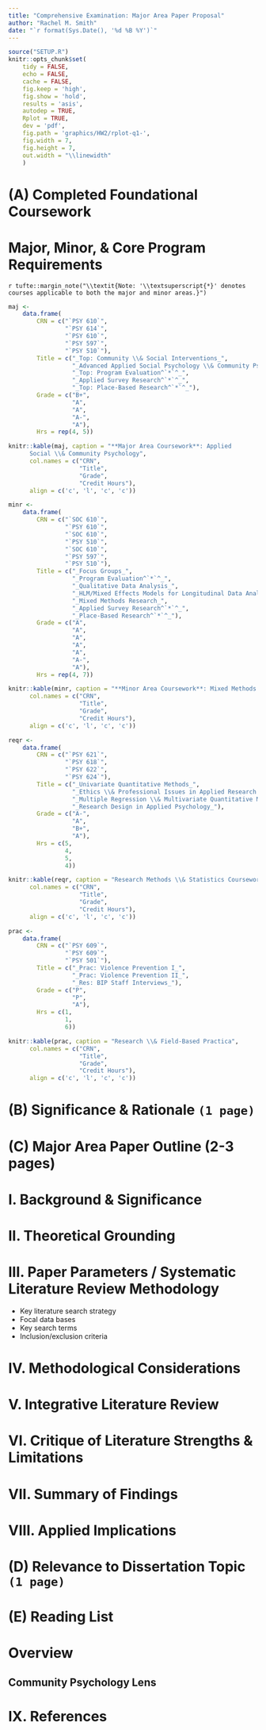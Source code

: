 ```yaml
---
title: "Comprehensive Examination: Major Area Paper Proposal"
author: "Rachel M. Smith"
date: "`r format(Sys.Date(), '%d %B %Y')`"
---
```



```r
source("SETUP.R")
knitr::opts_chunk$set(
    tidy = FALSE,
    echo = FALSE,
    cache = FALSE,
    fig.keep = 'high',
    fig.show = 'hold',
    results = 'asis',
    autodep = TRUE,
    Rplot = TRUE,
    dev = 'pdf',
    fig.path = 'graphics/HW2/rplot-q1-',
    fig.width = 7,
    fig.height = 7,
    out.width = "\\linewidth"
    )
```

\newpage
# (A) Completed Foundational Coursework

# Major,  Minor,  \& Core Program Requirements

`r tufte::margin_note("\\textit{Note: '\\textsuperscript{*}' denotes courses applicable to both the major and minor areas.}")`

```r
maj <-
    data.frame(
        CRN = c("`PSY 610`",
                "`PSY 614`",
                "`PSY 610`",
                "`PSY 597`",
                "`PSY 510`"),
        Title = c("_Top: Community \\& Social Interventions_",
                  "_Advanced Applied Social Psychology \\& Community Psychology_",
                  "_Top: Program Evaluation^`*`^_",
                  "_Applied Survey Research^`*`^_",
                  "_Top: Place-Based Research^`*`^_"),
        Grade = c("B+",
                  "A",
                  "A",
                  "A-",
                  "A"),
        Hrs = rep(4, 5))

knitr::kable(maj, caption = "**Major Area Coursework**: Applied
      Social \\& Community Psychology",
      col.names = c("CRN",
                    "Title",
                    "Grade",
                    "Credit Hours"),
      align = c('c', 'l', 'c', 'c'))
```

```r
minr <-
    data.frame(
        CRN = c("`SOC 610`",
                "`PSY 610`",
                "`SOC 610`",
                "`PSY 510`",
                "`SOC 610`",
                "`PSY 597`",
                "`PSY 510`"),
        Title = c("_Focus Groups_",
                  "_Program Evaluation^`*`^_",
                  "_Qualitative Data Analysis_",
                  "_HLM/Mixed Effects Models for Longitudinal Data Analysis_",
                  "_Mixed Methods Research_",
                  "_Applied Survey Research^`*`^_",
                  "_Place-Based Research^`*`^_"),
        Grade = c("A",
                  "A",
                  "A",
                  "A",
                  "A",
                  "A-",
                  "A"),
        Hrs = rep(4, 7))

knitr::kable(minr, caption = "**Minor Area Coursework**: Mixed Methods Research",
      col.names = c("CRN",
                    "Title",
                    "Grade",
                    "Credit Hours"),
      align = c('c', 'l', 'c', 'c'))
```

```r
reqr <-
    data.frame(
        CRN = c("`PSY 621`",
                "`PSY 618`",
                "`PSY 622`",
                "`PSY 624`"),
        Title = c("_Univariate Quantitative Methods_",
                  "_Ethics \\& Professional Issues in Applied Research and Practice_",
                  "_Multiple Regression \\& Multivariate Quantitative Methods_",
                  "_Research Design in Applied Psychology_"),
        Grade = c("A-",
                  "A",
                  "B+",
                  "A"),
        Hrs = c(5,
                4,
                5,
                4))

knitr::kable(reqr, caption = "Research Methods \\& Statistics Coursework Required by Program",
      col.names = c("CRN",
                    "Title",
                    "Grade",
                    "Credit Hours"),
      align = c('c', 'l', 'c', 'c'))
```
```r
prac <-
    data.frame(
        CRN = c("`PSY 609`",
                "`PSY 609`",
                "`PSY 501`"),
        Title = c("_Prac: Violence Prevention I_",
                  "_Prac: Violence Prevention II_",
                  "_Res: BIP Staff Interviews_"),
        Grade = c("P",
                  "P",
                  "A"),
        Hrs = c(1,
                1,
                6))

knitr::kable(prac, caption = "Research \\& Field-Based Practica",
      col.names = c("CRN",
                    "Title",
                    "Grade",
                    "Credit Hours"),
      align = c('c', 'l', 'c', 'c'))
```


\newpage
# (B) Significance \& Rationale `(1 page)`

\todo


\newpage
# (C) Major Area Paper Outline (2-3 pages)

\todo

# I. Background \& Significance
# II. Theoretical Grounding
# III. Paper Parameters / Systematic Literature Review Methodology
- Key literature search strategy
- Focal data bases
- Key search terms
- Inclusion/exclusion criteria

# IV. Methodological Considerations
# V. Integrative Literature Review
# VI. Critique of Literature Strengths \& Limitations
# VII. Summary of Findings
# VIII. Applied Implications


\newpage
# (D) Relevance to Dissertation Topic `(1 page)`

\todo


\newpage
# (E) Reading List

\todo
<!-- SEE BIBTEX BIBLIOGRAPHY GENERATED FOR COMMPSY COHORT -->


# Overview
<!-- This is not a required section for the MAP proposal, and is currently more of a place for me to organize my thoughts -->

## Community Psychology Lens \todo


# IX. References
